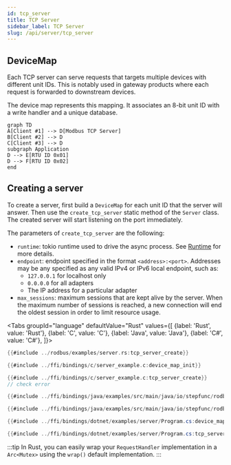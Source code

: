 ```yaml
---
id: tcp_server
title: TCP Server
sidebar_label: TCP Server
slug: /api/server/tcp_server
---
```



## DeviceMap

Each TCP server can serve requests that targets multiple devices with different unit IDs. This is notably used in
gateway products where each request is forwarded to downstream devices.

The device map represents this mapping. It associates an 8-bit unit ID with a write handler and a unique database.

```mermaid
graph TD
A[Client #1] --> D[Modbus TCP Server]
B[Client #2] --> D
C[Client #3] --> D
subgraph Application
D --> E[RTU ID 0x01]
D --> F[RTU ID 0x02]
end
```

## Creating a server

To create a server, first build a `DeviceMap` for each unit ID that the server will answer. Then use the `create_tcp_server` static method of the `Server` class.
The created server will start listening on the port immediately.

The parameters of `create_tcp_server` are the following:

- `runtime`: tokio runtime used to drive the async process. See [Runtime](../runtime.mdx) for more details.
- `endpoint`: endpoint specified in the format `<address>:<port>`. Addresses may be any specified as any valid IPv4 or IPv6 local endpoint, such as:
    - `127.0.0.1` for localhost only
    - `0.0.0.0` for all adapters
    - The IP address for a particular adapter
- `max_sessions`: maximum sessions that are kept alive by the server. When the maximum number of sessions is reached, a new connection will end the oldest session
  in order to limit resource usage.

<Tabs
groupId="language"
defaultValue="Rust"
values={[
{label: 'Rust', value: 'Rust'},
{label: 'C', value: 'C'},
{label: 'Java', value: 'Java'},
{label: 'C#', value: 'C#'},
]}>
<TabItem value="Rust">

```rust
{{#include ../rodbus/examples/server.rs:tcp_server_create}}
```

</TabItem>
<TabItem value="C">

```c
{{#include ../ffi/bindings/c/server_example.c:device_map_init}}

{{#include ../ffi/bindings/c/server_example.c:tcp_server_create}}
// check error
```

</TabItem>
<TabItem value="Java">

```java
{{#include ../ffi/bindings/java/examples/src/main/java/io/stepfunc/rodbus/examples/ServerExample.java:device_map_init}}

{{#include ../ffi/bindings/java/examples/src/main/java/io/stepfunc/rodbus/examples/ServerExample.java:tcp_server_create}}
```

</TabItem>
<TabItem value="C#">

```csharp
{{#include ../ffi/bindings/dotnet/examples/server/Program.cs:device_map_init}}

{{#include ../ffi/bindings/dotnet/examples/server/Program.cs:tcp_server_create}}
```

</TabItem>
</Tabs>

:::tip
In Rust, you can easily wrap your `RequestHandler` implementation in a `Arc<Mutex>` using the `wrap()` default implementation.
:::
